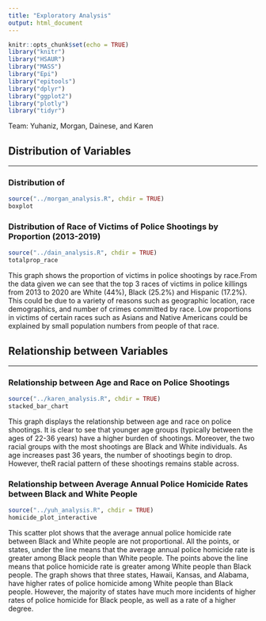 ```yaml
---
title: "Exploratory Analysis"
output: html_document
---
```


```r
knitr::opts_chunk$set(echo = TRUE)
library("knitr")
library("HSAUR")
library("MASS")
library("Epi")
library("epitools")
library("dplyr")
library("ggplot2")
library("plotly")
library("tidyr")
```

Team: Yuhaniz, Morgan, Dainese, and Karen


## Distribution of Variables
***


### Distribution of 
```r
source("../morgan_analysis.R", chdir = TRUE)
boxplot
```




### Distribution of Race of Victims of Police Shootings by Proportion (2013-2019)
```r
source("../dain_analysis.R", chdir = TRUE)
totalprop_race
```


This graph shows the proportion of victims in police shootings by race.From the data given we can see that the top 3 races of victims in police killings from 2013 to 2020 are White (44%), Black (25.2%) and Hispanic (17.2%). This could be due to a variety of reasons such as geographic location, race demographics, and number of crimes committed by race. Low proportions in victims of certain races such as Asians and Native Americans could be explained by small population numbers from people of that race.




## Relationship between Variables
***


### Relationship between Age and Race on Police Shootings


```r
source("../karen_analysis.R", chdir = TRUE)
stacked_bar_chart
```


This graph displays the relationship between age and race on police shootings. It is clear to see that younger age groups (typically between the ages of 22-36 years) have a higher burden of shootings. Moreover, the two racial groups with the most shootings are Black and White individuals. As age increases past 36 years, the number of shootings begin to drop. However, theR racial pattern of these shootings remains stable across. 


### Relationship between Average Annual Police Homicide Rates between Black and White People


```r
source("../yuh_analysis.R", chdir = TRUE)
homicide_plot_interactive
```


This scatter plot shows that the average annual police homicide rate between Black and White people are not proportional. All the points, or states, under the line means that the average annual police homicide rate is greater among Black people than White people. The points above the line means that police homicide rate is greater among White people than Black people. The graph shows that three states, Hawaii, Kansas, and Alabama, have higher rates of police homicide among White people than Black people. However, the majority of states have much more incidents of higher rates of police homicide for Black people, as well as a rate of a higher degree.